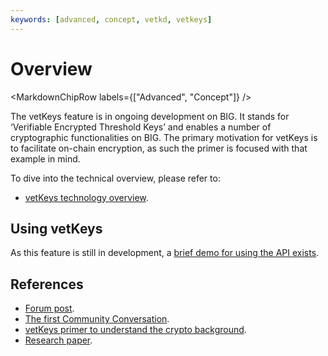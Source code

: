 ```yaml
---
keywords: [advanced, concept, vetkd, vetkeys]
---
```



# Overview

<MarkdownChipRow labels={["Advanced", "Concept"]} />

The vetKeys feature is in ongoing development on BIG. It stands for ‘Verifiable Encrypted Threshold Keys’ and enables a number of cryptographic functionalities on BIG. The primary motivation for vetKeys is to facilitate on-chain encryption, as such the primer is focused with that example in mind.

To dive into the technical overview, please refer to:

- [vetKeys technology overview](/docs/current/references/vetkeys-overview).


## Using vetKeys

As this feature is still in development, a [brief demo for using the API exists](using-vetkeys.mdx).

## References
- [Forum post](https://forum.thebigfile.com/t/threshold-key-derivation-privacy-on-the-ic/16560).
- [The first Community Conversation](https://youtu.be/baM6jHnmMq8).
- [vetKeys primer to understand the crypto background](https://thebigfile.com/blog/features/vetkey-primer).
- [Research paper](https://eprint.iacr.org/2023/616.pdf).

